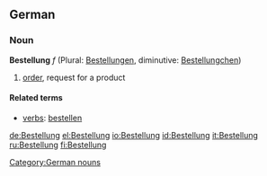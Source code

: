 ==German==
===Noun===
'''Bestellung''' ''f'' (Plural: [[Bestellungen]], diminutive: [[Bestellungchen]])

# [[order]], request for a product

====Related terms====
*[[verbs]]: [[bestellen]]

[[Category:German nouns]]

[[de:Bestellung]]
[[el:Bestellung]]
[[io:Bestellung]]
[[id:Bestellung]]
[[it:Bestellung]]
[[ru:Bestellung]]
[[fi:Bestellung]]